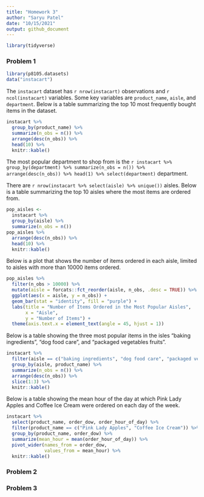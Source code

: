 ```yaml
---
title: "Homework 3"
author: "Saryu Patel"
date: "10/15/2021"
output: github_document
---
```


```r
library(tidyverse)
```

### Problem 1

```r
library(p8105.datasets)
data("instacart")
```

The `instacart` dataset has `r nrow(instacart)` observations and `r ncol(instacart)` variables. Some key variables are `product_name`, `aisle`, and `department`. Below is a table summarizing the top 10 most frequently bought items in the dataset. 

```r
instacart %>% 
  group_by(product_name) %>% 
  summarize(n_obs = n()) %>% 
  arrange(desc(n_obs)) %>% 
  head(10) %>% 
  knitr::kable()
```

The most popular department to shop from is the `r instacart %>% group_by(department) %>% summarize(n_obs = n()) %>% arrange(desc(n_obs)) %>% head(1) %>% select(department)` department.

There are `r nrow(instacart %>% select(aisle) %>% unique())` aisles. Below is a table summarizing the top 10 aisles where the most items are ordered from.

```r
pop_aisles <- 
  instacart %>% 
  group_by(aisle) %>% 
  summarize(n_obs = n()) 
pop_aisles %>% 
  arrange(desc(n_obs)) %>% 
  head(10) %>% 
  knitr::kable()
```

Below is a plot that shows the number of items ordered in each aisle, limited to aisles with more than 10000 items ordered. 

```r
pop_aisles %>% 
  filter(n_obs > 10000) %>% 
  mutate(aisle = forcats::fct_reorder(aisle, n_obs, .desc = TRUE)) %>% 
  ggplot(aes(x = aisle, y = n_obs)) +
  geom_bar(stat = "identity", fill = "purple") +
  labs(title = "Number of Items Ordered in the Most Popular Aisles",
       x = "Aisle",
       y = "Number of Items") +
  theme(axis.text.x = element_text(angle = 45, hjust = 1))
```

Below is a table showing the three most popular items in the isles "baking ingredients", "dog food care", and "packaged vegetables fruits".

```r
instacart %>% 
  filter(aisle == c("baking ingredients", "dog food care", "packaged vegetables fruits")) %>% 
  group_by(aisle, product_name) %>% 
  summarize(n_obs = n()) %>% 
  arrange(desc(n_obs)) %>% 
  slice(1:3) %>% 
  knitr::kable()
```

Below is a table showing the mean hour of the day at which Pink Lady Apples and Coffee Ice Cream were ordered on each day of the week.

```r
instacart %>% 
  select(product_name, order_dow, order_hour_of_day) %>% 
  filter(product_name == c("Pink Lady Apples", "Coffee Ice Cream")) %>% 
  group_by(product_name, order_dow) %>% 
  summarize(mean_hour = mean(order_hour_of_day)) %>% 
  pivot_wider(names_from = order_dow,
              values_from = mean_hour) %>% 
  knitr::kable()
```


### Problem 2

### Problem 3